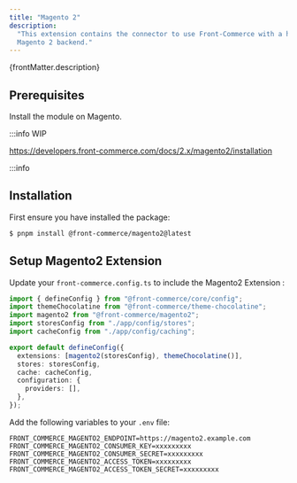 ```yaml
---
title: "Magento 2"
description:
  "This extension contains the connector to use Front-Commerce with a headless
  Magento 2 backend."
---
```


<p>{frontMatter.description}</p>

## Prerequisites

Install the module on Magento.

:::info WIP

https://developers.front-commerce.com/docs/2.x/magento2/installation

:::info

## Installation

First ensure you have installed the package:

```bash
$ pnpm install @front-commerce/magento2@latest
```

## Setup Magento2 Extension

Update your `front-commerce.config.ts` to include the Magento2 Extension :

```typescript title="front-commerce.config.ts"
import { defineConfig } from "@front-commerce/core/config";
import themeChocolatine from "@front-commerce/theme-chocolatine";
import magento2 from "@front-commerce/magento2";
import storesConfig from "./app/config/stores";
import cacheConfig from "./app/config/caching";

export default defineConfig({
  extensions: [magento2(storesConfig), themeChocolatine()],
  stores: storesConfig,
  cache: cacheConfig,
  configuration: {
    providers: [],
  },
});
```

Add the following variables to your `.env` file:

```shell title=".env"
FRONT_COMMERCE_MAGENTO2_ENDPOINT=https://magento2.example.com
FRONT_COMMERCE_MAGENTO2_CONSUMER_KEY=xxxxxxxxx
FRONT_COMMERCE_MAGENTO2_CONSUMER_SECRET=xxxxxxxxx
FRONT_COMMERCE_MAGENTO2_ACCESS_TOKEN=xxxxxxxxx
FRONT_COMMERCE_MAGENTO2_ACCESS_TOKEN_SECRET=xxxxxxxxx
```

